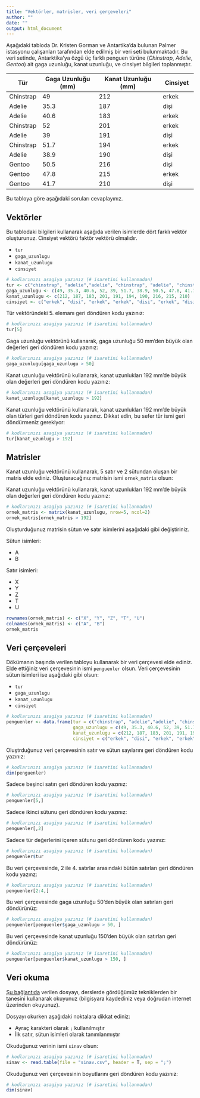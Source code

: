 ```yaml
---
title: "Vektörler, matrisler, veri çerçeveleri"
author: ""
date: ""
output: html_document
---
```


Aşağıdaki tabloda  Dr. Kristen Gorman ve Antartika'da bulunan Palmer istasyonu çalışanları tarafından elde edilmiş bir veri seti bulunmaktadır. Bu veri setinde, Antarktika'ya özgü üç farklı penguen türüne (*Chinstrap*, *Adelie*, *Gentoo*) ait gaga uzunluğu, kanat uzunluğu, ve cinsiyet bilgileri toplanmıştır.

|   Tür      | Gaga Uzunluğu (mm)  |  Kanat Uzunluğu (mm)   |   Cinsiyet  |
|------------|---------------------|------------------------|-------------|
| Chinstrap  |        49           |        212             |     erkek   |
| Adelie     |        35.3         |        187             |     dişi    |  
| Adelie     |        40.6         |        183             |     erkek   |  
| Chinstrap  |        52           |        201             |     erkek   |  
| Adelie     |        39           |        191             |     dişi    |
| Chinstrap  |        51.7         |        194             |     erkek   |  
| Adelie     |        38.9         |        190             |     dişi    |
| Gentoo     |        50.5         |        216             |     dişi    |
| Gentoo     |        47.8         |        215             |     erkek   |   
| Gentoo     |        41.7         |        210             |     dişi    |

Bu tabloya göre aşağıdaki soruları cevaplayınız. 

## Vektörler

Bu tablodaki bilgileri kullanarak aşağıda verilen isimlerde dört farklı vektör oluşturunuz. Cinsiyet vektörü faktör vektörü olmalıdır.

+ `tur`
+ `gaga_uzunlugu`
+ `kanat_uzunlugu`
+ `cinsiyet`

```r
# kodlarınızı asagiya yazınız (# isaretini kullanmadan)
tur <- c("chinstrap", "adelie","adelie", "chinstrap", "adelie", "chinstrap", "adelie", "gentoo", "gentoo", "gentoo")
gaga_uzunlugu <- c(49, 35.3, 40.6, 52, 39, 51.7, 38.9, 50.5, 47.8, 41.7)
kanat_uzunlugu <- c(212, 187, 183, 201, 191, 194, 190, 216, 215, 210)
cinsiyet <- c("erkek", "disi", "erkek", "erkek", "disi", "erkek", "disi", "disi", "erkek", "disi")
```

Tür vektöründeki 5. elemanı geri döndüren kodu yazınız:

```r
# kodlarınızı asagiya yazınız (# isaretini kullanmadan)
tur[5]
```

Gaga uzunluğu vektörünü kullanarak, gaga uzunluğu 50 mm'den büyük olan değerleri geri döndüren kodu yazınız:

```r
# kodlarınızı asagiya yazınız (# isaretini kullanmadan)
gaga_uzunlugu[gaga_uzunlugu > 50]
```

Kanat uzunluğu vektörünü kullanarak, kanat uzunlukları 192 mm'de büyük olan değerleri geri döndüren kodu yazınız:

```r
# kodlarınızı asagiya yazınız (# isaretini kullanmadan)
kanat_uzunlugu[kanat_uzunlugu > 192]
```

Kanat uzunluğu vektörünü kullanarak, kanat uzunlukları 192 mm'de büyük olan türleri geri döndüren kodu yazınız. Dikkat edin, bu sefer tür ismi geri döndürmeniz gerekiyor:

```r
# kodlarınızı asagiya yazınız (# isaretini kullanmadan)
tur[kanat_uzunlugu > 192]
```


## Matrisler

Kanat uzunluğu vektörünü kullanarak, 5 satır ve 2 sütundan oluşan bir matris elde ediniz. Oluşturacağınız matrisin ismi `ornek_matris` olsun:

Kanat uzunluğu vektörünü kullanarak, kanat uzunlukları 192 mm'de büyük olan değerleri geri döndüren kodu yazınız:

```r
# kodlarınızı asagiya yazınız (# isaretini kullanmadan)
ornek_matris <- matrix(kanat_uzunlugu, nrow=5, ncol=2)
ornek_matris[ornek_matris > 192]
```

Oluşturduğunuz matrisin sütun ve satır isimlerini aşağıdaki gibi değiştiriniz.

Sütun isimleri:

+ A
+ B

Satır isimleri:

+ X
+ Y
+ Z
+ T
+ U

```r
rownames(ornek_matris) <- c("X", "Y", "Z", "T", "U")
colnames(ornek_matris) <- c("A", "B")
ornek_matris
```

## Veri çerçeveleri

Dökümanın başında verilen tabloyu kullanarak bir veri çerçevesi elde ediniz. Elde ettiğiniz veri çerçevesinin ismi `penguenler` olsun. Veri çerçevesinin sütun isimleri ise aşağıdaki gibi olsun:

+ `tur`
+ `gaga_uzunlugu`
+ `kanat_uzunlugu`
+ `cinsiyet`

```r
# kodlarınızı asagiya yazınız (# isaretini kullanmadan)
penguenler <- data.frame(tur = c("chinstrap", "adelie","adelie", "chinstrap", "adelie", "chinstrap", "adelie", "gentoo", "gentoo", "gentoo"),
                         gaga_uzunlugu = c(49, 35.3, 40.6, 52, 39, 51.7, 38.9, 50.5, 47.8, 41.7),
                         kanat_uzunlugu = c(212, 187, 183, 201, 191, 194, 190, 216, 215, 210),
                         cinsiyet = c("erkek", "disi", "erkek", "erkek", "disi", "erkek", "disi", "disi", "erkek", "disi"))
```

Oluştrduğunuz veri çerçevesinin satır ve sütun sayılarını geri döndüren kodu yazınız:

```r
# kodlarınızı asagiya yazınız (# isaretini kullanmadan)
dim(penguenler)
```

Sadece beşinci satırı geri döndüren kodu yazınız:

```r
# kodlarınızı asagiya yazınız (# isaretini kullanmadan)
penguenler[5,]
```

Sadece ikinci sütunu geri döndüren kodu yazınız:

```r
# kodlarınızı asagiya yazınız (# isaretini kullanmadan)
penguenler[,2]
```

Sadece tür değerlerini içeren sütunu geri döndüren kodu yazınız:

```r
# kodlarınızı asagiya yazınız (# isaretini kullanmadan)
penguenler$tur
```

Bu veri çerçevesinde, 2 ile 4. satırlar arasındaki bütün satırları geri döndüren kodu yazınz:

```r
# kodlarınızı asagiya yazınız (# isaretini kullanmadan)
penguenler[2:4,]
```

Bu veri çerçevesinde gaga uzunluğu 50'den büyük olan satırları geri döndürünüz:

```r
# kodlarınızı asagiya yazınız (# isaretini kullanmadan)
penguenler[penguenler$gaga_uzunlugu > 50, ]
```

Bu veri çerçevesinde kanat uzunluğu 150'den büyük olan satırları geri döndürünüz:

```r
# kodlarınızı asagiya yazınız (# isaretini kullanmadan)
penguenler[penguenler$kanat_uzunlugu > 150, ]
```

## Veri okuma

[Şu bağlantıda](https://raw.githubusercontent.com/emrahkirdok/ybva/main/data/sinav.csv) verilen dosyayı, derslerde gördüğümüz tekniklerden bir tanesini kullanarak okuyunuz (bilgisyara kaydediniz veya doğrudan internet üzerinden okuyunuz).

Dosyayı okurken aşağıdaki noktalara dikkat ediniz:

+ Ayraç karakteri olarak `;` kullanılmıştır
+ İlk satır, sütun isimleri olarak tanımlanmıştır

Okuduğunuz verinin ismi `sinav` olsun:

```r
# kodlarınızı asagiya yazınız (# isaretini kullanmadan)
sinav <- read.table(file = "sinav.csv", header = T, sep = ";")
```

Okuduğunuz veri çerçevesinin boyutlarını geri döndüren kodu yazınız:

```r
# kodlarınızı asagiya yazınız (# isaretini kullanmadan)
dim(sinav)
```

